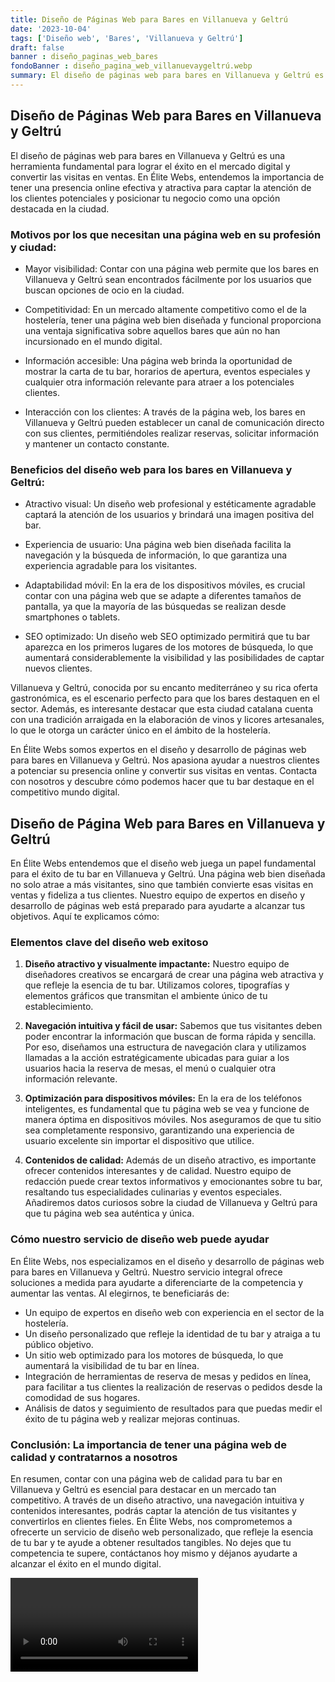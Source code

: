 ```yaml
---
title: Diseño de Páginas Web para Bares en Villanueva y Geltrú
date: '2023-10-04'
tags: ['Diseño web', 'Bares', 'Villanueva y Geltrú']
draft: false
banner : diseño_paginas_web_bares
fondoBanner : diseño_pagina_web_villanuevaygeltrú.webp
summary: El diseño de páginas web para bares en Villanueva y Geltrú es una herramienta fundamental para lograr el éxito en el mercado digital y convertir las visitas en ventas. En Élite Webs, entendemos la importancia de tener una presencia online efectiva y atractiva para captar la atención de los clientes potenciales y posicionar tu negocio como una opción destacada en la ciudad.
---
```


## Diseño de Páginas Web para Bares en Villanueva y Geltrú

El diseño de páginas web para bares en Villanueva y Geltrú es una herramienta fundamental para lograr el éxito en el mercado digital y convertir las visitas en ventas. En Élite Webs, entendemos la importancia de tener una presencia online efectiva y atractiva para captar la atención de los clientes potenciales y posicionar tu negocio como una opción destacada en la ciudad.

### Motivos por los que necesitan una página web en su profesión y ciudad:

- Mayor visibilidad: Contar con una página web permite que los bares en Villanueva y Geltrú sean encontrados fácilmente por los usuarios que buscan opciones de ocio en la ciudad.

- Competitividad: En un mercado altamente competitivo como el de la hostelería, tener una página web bien diseñada y funcional proporciona una ventaja significativa sobre aquellos bares que aún no han incursionado en el mundo digital.

- Información accesible: Una página web brinda la oportunidad de mostrar la carta de tu bar, horarios de apertura, eventos especiales y cualquier otra información relevante para atraer a los potenciales clientes.

- Interacción con los clientes: A través de la página web, los bares en Villanueva y Geltrú pueden establecer un canal de comunicación directo con sus clientes, permitiéndoles realizar reservas, solicitar información y mantener un contacto constante.

### Beneficios del diseño web para los bares en Villanueva y Geltrú:

- Atractivo visual: Un diseño web profesional y estéticamente agradable captará la atención de los usuarios y brindará una imagen positiva del bar.

- Experiencia de usuario: Una página web bien diseñada facilita la navegación y la búsqueda de información, lo que garantiza una experiencia agradable para los visitantes.

- Adaptabilidad móvil: En la era de los dispositivos móviles, es crucial contar con una página web que se adapte a diferentes tamaños de pantalla, ya que la mayoría de las búsquedas se realizan desde smartphones o tablets.

- SEO optimizado: Un diseño web SEO optimizado permitirá que tu bar aparezca en los primeros lugares de los motores de búsqueda, lo que aumentará considerablemente la visibilidad y las posibilidades de captar nuevos clientes.

Villanueva y Geltrú, conocida por su encanto mediterráneo y su rica oferta gastronómica, es el escenario perfecto para que los bares destaquen en el sector. Además, es interesante destacar que esta ciudad catalana cuenta con una tradición arraigada en la elaboración de vinos y licores artesanales, lo que le otorga un carácter único en el ámbito de la hostelería.

En Élite Webs somos expertos en el diseño y desarrollo de páginas web para bares en Villanueva y Geltrú. Nos apasiona ayudar a nuestros clientes a potenciar su presencia online y convertir sus visitas en ventas. Contacta con nosotros y descubre cómo podemos hacer que tu bar destaque en el competitivo mundo digital.

<GifSeo />

<Cta />

## Diseño de Página Web para Bares en Villanueva y Geltrú

En Élite Webs entendemos que el diseño web juega un papel fundamental para el éxito de tu bar en Villanueva y Geltrú. Una página web bien diseñada no solo atrae a más visitantes, sino que también convierte esas visitas en ventas y fideliza a tus clientes. Nuestro equipo de expertos en diseño y desarrollo de páginas web está preparado para ayudarte a alcanzar tus objetivos. Aquí te explicamos cómo:

### Elementos clave del diseño web exitoso

1. **Diseño atractivo y visualmente impactante:** Nuestro equipo de diseñadores creativos se encargará de crear una página web atractiva y que refleje la esencia de tu bar. Utilizamos colores, tipografías y elementos gráficos que transmitan el ambiente único de tu establecimiento.

2. **Navegación intuitiva y fácil de usar:** Sabemos que tus visitantes deben poder encontrar la información que buscan de forma rápida y sencilla. Por eso, diseñamos una estructura de navegación clara y utilizamos llamadas a la acción estratégicamente ubicadas para guiar a los usuarios hacia la reserva de mesas, el menú o cualquier otra información relevante.

3. **Optimización para dispositivos móviles:** En la era de los teléfonos inteligentes, es fundamental que tu página web se vea y funcione de manera óptima en dispositivos móviles. Nos aseguramos de que tu sitio sea completamente responsivo, garantizando una experiencia de usuario excelente sin importar el dispositivo que utilice.

4. **Contenidos de calidad:** Además de un diseño atractivo, es importante ofrecer contenidos interesantes y de calidad. Nuestro equipo de redacción puede crear textos informativos y emocionantes sobre tu bar, resaltando tus especialidades culinarias y eventos especiales. Añadiremos datos curiosos sobre la ciudad de Villanueva y Geltrú para que tu página web sea auténtica y única.

### Cómo nuestro servicio de diseño web puede ayudar

En Élite Webs, nos especializamos en el diseño y desarrollo de páginas web para bares en Villanueva y Geltrú. Nuestro servicio integral ofrece soluciones a medida para ayudarte a diferenciarte de la competencia y aumentar las ventas. Al elegirnos, te beneficiarás de:

- Un equipo de expertos en diseño web con experiencia en el sector de la hostelería.
- Un diseño personalizado que refleje la identidad de tu bar y atraiga a tu público objetivo.
- Un sitio web optimizado para los motores de búsqueda, lo que aumentará la visibilidad de tu bar en línea.
- Integración de herramientas de reserva de mesas y pedidos en línea, para facilitar a tus clientes la realización de reservas o pedidos desde la comodidad de sus hogares.
- Análisis de datos y seguimiento de resultados para que puedas medir el éxito de tu página web y realizar mejoras continuas.

### Conclusión: La importancia de tener una página web de calidad y contratarnos a nosotros

En resumen, contar con una página web de calidad para tu bar en Villanueva y Geltrú es esencial para destacar en un mercado tan competitivo. A través de un diseño atractivo, una navegación intuitiva y contenidos interesantes, podrás captar la atención de tus visitantes y convertirlos en clientes fieles. En Élite Webs, nos comprometemos a ofrecerte un servicio de diseño web personalizado, que refleje la esencia de tu bar y te ayude a obtener resultados tangibles. No dejes que tu competencia te supere, contáctanos hoy mismo y déjanos ayudarte a alcanzar el éxito en el mundo digital.

<Video />

<CtaBot job='Bares' city='Villanueva y Geltrú'/>

<Gmaps query='Villanueva y Geltrú+españa+maps' />